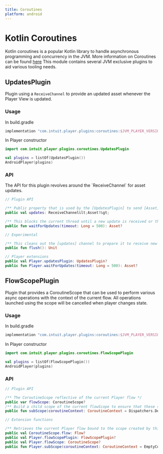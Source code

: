 ```yaml
---
title: Coroutines
platform: android
---
```


# Kotlin Coroutines

Kotlin coroutines is a popular Kotlin library to handle asynchronous programming and concurrency in the JVM. More information on Coroutines can be found [here](https://kotlinlang.org/docs/coroutines-overview.html)
This module contains several JVM exclusive plugins to aid various tooling needs.

## UpdatesPlugin

Plugin using a `ReceiveChannel` to provide an updated asset whenever the Player View is updated.

### Usage

<PlatformTabs>
  <android>
In build.gradle

```kotlin
implementation "com.intuit.player.plugins:coroutines:$JVM_PLAYER_VERSION"
```

In Player constructor
```kotlin
import com.intuit.player.plugins.coroutines.UpdatesPlugin

val plugins = listOf(UpdatesPlugin())
AndroidPlayer(plugins)
```
  </android>
</PlatformTabs>


### API

<PlatformTabs>
  <android>
The API for this plugin revolves around the `ReceiveChannel` for asset updates.

```kotlin
// Plugin API

/** Public property that is used by the [UpdatesPlugin] to send [Asset] updates, can be used in a CoroutineContext to receive [Asset] updates. */
public val updates: ReceiveChannel&lt;Asset?&gt;

/** This blocks the current thread until a new update is received or the timeout specified has passed. */
public fun waitForUpdates(timeout: Long = 500): Asset?

// Experimental

/** This cleans out the [updates] channel to prepare it to receive new updates */
public fun flush(): Unit

// Player extensions
public val Player.updatesPlugin: UpdatesPlugin?
public fun Player.waitForUpdates(timeout: Long = 500): Asset?
```

  </android>
</PlatformTabs>

## FlowScopePlugin

Plugin that provides a CoroutineScope that can be used to perform various async operations with the context of the current flow.
All operations launched using the scope will be cancelled when player changes state.

### Usage

<PlatformTabs>
  <android>
In build.gradle

```kotlin
implementation "com.intuit.player.plugins:coroutines:$JVM_PLAYER_VERSION"
```

In Player constructor
```kotlin
import com.intuit.player.plugins.coroutines.FlowScopePlugin

val plugins = listOf(FlowScopePlugin())
AndroidPlayer(plugins)
```
  </android>
</PlatformTabs>


### API

<PlatformTabs>
  <android>

```kotlin
// Plugin API

/** The CoroutineScope reflective of the current Player flow */
public var flowScope: CoroutineScope?
/** Build a child scope of the current flowScope to ensure that these scopes will be structured according to the current Flow */
public fun subScope(coroutineContext: CoroutineContext = Dispatchers.Default): CoroutineScope?

// Extension functions

/** Retrieves the current Player flow bound to the scope created by this plugin */
public val CoroutineScope.flow: Flow?
public val Player.flowScopePlugin: FlowScopePlugin?
public val Player.flowScope: CoroutineScope?
public fun Player.subScope(coroutineContext: CoroutineContext = EmptyCoroutineContext): CoroutineScope?
```
  </android>
</PlatformTabs>